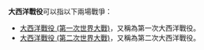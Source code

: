 '''大西洋戰役'''可以指以下兩場戰爭：

* [[大西洋戰役_(第一次世界大戰)|大西洋戰役 (第一次世界大戰)]]，又稱為第一次大西洋戰役。
* [[大西洋戰役_(第二次世界大戰)|大西洋戰役 (第二次世界大戰)]]，又稱為第二次大西洋戰役。

{{Disambiguation|Cat=五字战事消歧义}}